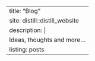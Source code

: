 ---
title: "Blog"
site: distill::distill_website
description: |
  Ideas, thoughts and more...
listing: posts
---